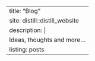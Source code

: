 ---
title: "Blog"
site: distill::distill_website
description: |
  Ideas, thoughts and more...
listing: posts
---